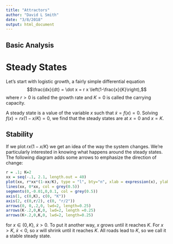 ```yaml
---
title: "Attractors"
author: "David L Smith"
date: "3/8/2018"
output: html_document
---
```


## Basic Analysis 
# Steady States

Let's start with logistic growth, a fairly simple differential equation $$\frac{dx}{dt} = \dot x = r x \left(1-\frac{x}{K}\right),$$ where $r>0$ is called the growth rate and $K=0$ is called the carrying capacity. 

A steady state is a value of the variable $x$ such that $\dot x=f(x)=0$. Solving $f(x) = rx(1-x/K)=0$, we find that the steady states are at $x=0$ and $x=K$.

## Stability

If we plot $rx(1-x/K)$ we get an idea of the way the system changes. We're particularly interested in knowing what happens around the steady states. The following diagram adds some arrows to emphasize the direction of change: 
```r
r = .1; K=2
xx = seq(-.1, 2.1, length.out = 40)
plot(xx, r*xx*(1-xx/K), type = "l", bty="n", xlab = expression(x), ylab = expression(rx(1-x/K)), xaxt = "n", yaxt = "n")
lines(xx, 0*xx, col = grey(0.5))
segments(0,-0.01,0,0.1, col = grey(0.5))
axis(1, c(0,K), c(0, "K"))
axis(2, c(0,r/2), c(0, "r/2"))
arrows(0, 0,.2,0, lwd=2, length=0.25)
arrows(K-.2,0,K,0, lwd=2, length =0.25)
arrows(K+.2,0,K,0, lwd=2, length=0.25)
```


for $x\in (0,K)$, $\dot x>0$. To put it another way, $x$ grows until it reaches $K$. For $x >K$, $\dot x < 0$, so $x$ will shrink until it reaches $K$.  All roads lead to $K$, so we call it a stable steady state.  

